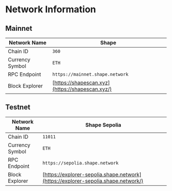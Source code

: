 
# Network Information

## Mainnet

| Network Name    | Shape                                           |
| --------------- | ----------------------------------------------- |
| Chain ID        | `360`                                           |
| Currency Symbol | `ETH`                                           |
| RPC Endpoint    | `https://mainnet.shape.network`                 |
| Block Explorer  | [https://shapescan.xyz](https://shapescan.xyz/) |

## Testnet

| Network Name    | Shape Sepolia                                                                     |
| --------------- | --------------------------------------------------------------------------------- |
| Chain ID        | `11011`                                                                           |
| Currency Symbol | `ETH`                                                                             |
| RPC Endpoint    | `https://sepolia.shape.network`                                                   |
| Block Explorer  | [https://explorer-sepolia.shape.network](https://explorer-sepolia.shape.network/) |

<NetworkInformationCallout />

